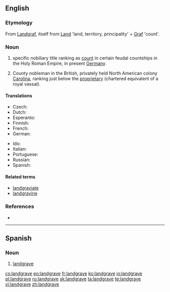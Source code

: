 ==English==
{{wikipedia}}

===Etymology===
From {{etyl|de|en}} [[Landgraf]], itself from [[Land]] 'land, territory, principality' + [[Graf]] 'count'.

===Noun===
{{en-noun}}

# {{context|rare|lang=en}} specific nobiliary title ranking as [[count]] in certain feudal countships in the Holy Roman Empire, in present [[Germany]].
# County nobleman in the British, privately held North American colony [[Carolina]], ranking just below the [[proprietary]] (chartered equivalent of a royal vassal).

====Translations====
{{trans-top|renderings of Landgraf}}
* Czech: {{t|cs|lankrabě|m}}
* Dutch: {{t|nl|landgraaf|m}}
* Esperanto: {{t|eo|landgrafo}}
* Finnish: {{t|fi|maakreivi}}
* French: {{t+|fr|landgrave|m}}
* German: {{t|de|Landgraf|m}}
{{trans-mid}}
* Ido: {{t+|io|landgravo}}
* Italian: {{t|it|langravio|m}}
* Portuguese: {{t|pt|landegrave|m}}
* Russian: {{t+|ru|ландграф|sc=Cyrl}}
* Spanish: {{t|es|landgrave|m}}
{{trans-bottom}}

{{trans-top|county nobleman in the British colony Carolina}}
{{trans-mid}}
{{trans-bottom}}

====Related terms====
* [[landgraviate]]
* [[landgravine]]

===References===
* {{R:Websters}}

----

==Spanish==
{{wikipedia|lang=es}}

===Noun===
{{es-noun|m|landgraves}}

# [[#English|landgrave]]

[[cs:landgrave]]
[[eo:landgrave]]
[[fr:landgrave]]
[[ko:landgrave]]
[[io:landgrave]]
[[pl:landgrave]]
[[ru:landgrave]]
[[sk:landgrave]]
[[ta:landgrave]]
[[te:landgrave]]
[[vi:landgrave]]
[[zh:landgrave]]
